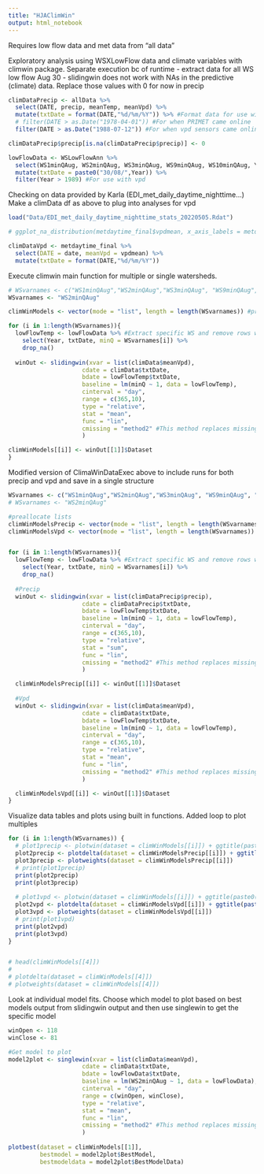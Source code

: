 ```yaml
---
title: "HJAClimWin"
output: html_notebook
---
```


Requires low flow data and met data from "all data"

Exploratory analysis using WSXLowFlow data and climate variables with climwin package. Separate execution bc of runtime
- extract data for all WS low flow Aug 30
- slidingwin does not work with NAs in the predictive (climate) data. Replace those values with 0 for now in precip
```r
climDataPrecip <- allData %>% 
  select(DATE, precip, meanTemp, meanVpd) %>% 
  mutate(txtDate = format(DATE,"%d/%m/%Y")) %>% #Format data for use with slidingwin function
  # filter(DATE > as.Date("1978-04-01")) #For when PRIMET came online
  filter(DATE > as.Date("1988-07-12")) #For when vpd sensors came online

climDataPrecip$precip[is.na(climDataPrecip$precip)] <- 0

lowFlowData <- WSLowFlowAnn %>% 
  select(WS1minQAug, WS2minQAug, WS3minQAug, WS9minQAug, WS10minQAug, Year) %>% 
  mutate(txtDate = paste0("30/08/",Year)) %>% 
  filter(Year > 1989) #For use with vpd
```

Checking on data provided by Karla (EDI_met_daily_daytime_nighttime...)
Make a climData df as above to plug into analyses for vpd
```r
load("Data/EDI_met_daily_daytime_nighttime_stats_20220505.Rdat")

# ggplot_na_distribution(metdaytime_final$vpdmean, x_axis_labels = metdaytime_final$date)

climDataVpd <- metdaytime_final %>% 
  select(DATE = date, meanVpd = vpdmean) %>% 
  mutate(txtDate = format(DATE,"%d/%m/%Y"))

```

Execute climwin main function for multiple or single watersheds.
```r
# WSvarnames <- c("WS1minQAug","WS2minQAug","WS3minQAug", "WS9minQAug", "WS10minQAug")
WSvarnames <- "WS2minQAug"

climWinModels <- vector(mode = "list", length = length(WSvarnames)) #preallocate list

for (i in 1:length(WSvarnames)){
  lowFlowTemp <- lowFlowData %>% #Extract specific WS and remove rows with NA
    select(Year, txtDate, minQ = WSvarnames[i]) %>% 
    drop_na()
    
  winOut <- slidingwin(xvar = list(climData$meanVpd),
                     cdate = climData$txtDate,
                     bdate = lowFlowTemp$txtDate,
                     baseline = lm(minQ ~ 1, data = lowFlowTemp),
                     cinterval = "day",
                     range = c(365,10),
                     type = "relative",
                     stat = "mean",
                     func = "lin",
                     cmissing = "method2" #This method replaces missing values with mean value of all records with same date
                     )

climWinModels[[i]] <- winOut[[1]]$Dataset
}
```

Modified version of ClimaWinDataExec above to include runs for both precip and vpd and save in a single structure
```r
WSvarnames <- c("WS1minQAug","WS2minQAug","WS3minQAug", "WS9minQAug", "WS10minQAug")
# WSvarnames <- "WS2minQAug"

#preallocate lists
climWinModelsPrecip <- vector(mode = "list", length = length(WSvarnames)) 
climWinModelsVpd <- vector(mode = "list", length = length(WSvarnames)) 


for (i in 1:length(WSvarnames)){
  lowFlowTemp <- lowFlowData %>% #Extract specific WS and remove rows with NA
    select(Year, txtDate, minQ = WSvarnames[i]) %>% 
    drop_na()
  
  #Precip  
  winOut <- slidingwin(xvar = list(climDataPrecip$precip),
                     cdate = climDataPrecip$txtDate,
                     bdate = lowFlowTemp$txtDate,
                     baseline = lm(minQ ~ 1, data = lowFlowTemp),
                     cinterval = "day",
                     range = c(365,10),
                     type = "relative",
                     stat = "sum",
                     func = "lin",
                     cmissing = "method2" #This method replaces missing values with mean value of all records with same date
                     )

  climWinModelsPrecip[[i]] <- winOut[[1]]$Dataset
  
  #Vpd
  winOut <- slidingwin(xvar = list(climData$meanVpd),
                     cdate = climData$txtDate,
                     bdate = lowFlowTemp$txtDate,
                     baseline = lm(minQ ~ 1, data = lowFlowTemp),
                     cinterval = "day",
                     range = c(365,10),
                     type = "relative",
                     stat = "mean",
                     func = "lin",
                     cmissing = "method2" #This method replaces missing values with mean value of all records with same date
                     )

  climWinModelsVpd[[i]] <- winOut[[1]]$Dataset
}
```

Visualize data tables and plots using built in functions. Added loop to plot multiples
```r
for (i in 1:length(WSvarnames)) {
  # plot1precip <- plotwin(dataset = climWinModels[[i]]) + ggtitle(paste0("Open/close for 95% set ", WSvarnames[i]))
  plot2precip <- plotdelta(dataset = climWinModelsPrecip[[i]]) + ggtitle(paste0("Precip model AICs for ", WSvarnames[i]))
  plot3precip <- plotweights(dataset = climWinModelsPrecip[[i]])
  # print(plot1precip)
  print(plot2precip)
  print(plot3precip)
  
  # plot1vpd <- plotwin(dataset = climWinModels[[i]]) + ggtitle(paste0("Open/close for 95% set ", WSvarnames[i]))
  plot2vpd <- plotdelta(dataset = climWinModelsVpd[[i]]) + ggtitle(paste0("Vpd model AICs for ", WSvarnames[i]))
  plot3vpd <- plotweights(dataset = climWinModelsVpd[[i]])
  # print(plot1vpd)
  print(plot2vpd)
  print(plot3vpd)
}


# head(climWinModels[[4]])
# 
# plotdelta(dataset = climWinModels[[4]])
# plotweights(dataset = climWinModels[[4]])

```

Look at individual model fits. Choose which model to plot based on best models output from slidingwin output and then use singlewin to get the specific model
```r
winOpen <- 118
winClose <- 81

#Get model to plot
model2plot <- singlewin(xvar = list(climData$meanVpd),
                     cdate = climData$txtDate,
                     bdate = lowFlowData$txtDate,
                     baseline = lm(WS2minQAug ~ 1, data = lowFlowData),
                     cinterval = "day",
                     range = c(winOpen, winClose),
                     type = "relative",
                     stat = "mean",
                     func = "lin",
                     cmissing = "method2" #This method replaces missing values with mean value of all records with same date
                     )
  
plotbest(dataset = climWinModels[[1]], 
         bestmodel = model2plot$BestModel,
         bestmodeldata = model2plot$BestModelData)


```



